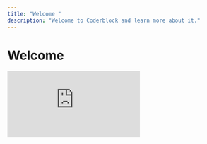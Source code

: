 ```yaml
---
title: "Welcome "
description: "Welcome to Coderblock and learn more about it."
---
```


# Welcome

<iframe src="https://www.youtube.com/embed/lzgqyC0dtP0" title="YouTube video player" frameborder="0" className="w-full aspect-video rounded-xl" allow="accelerometer; autoplay; clipboard-write; encrypted-media; gyroscope; picture-in-picture; web-share" allowfullscreen />

## **What is Coderblock?**

Coderblock is a **next-generation vibe coding platform** that lets you build full-stack web apps in minutes, starting from just a single sentence. Whether you’re turning an idea into a working prototype or launching your first MVP, Coderblock handles the heavy lifting: generating the UI, backend logic, and data models automatically. Focus on your vision, not the syntax.

### **Who is it for?**

Coderblock is designed for:

- **Makers** who want to experiment quickly.
- **Founders and early-stage teams** looking to validate ideas without months of coding.
- **Dreamers and innovators** who want to see their concepts come alive in real time.

If you’ve ever wished you could turn a concept into a web app in minutes, Coderblock is for you.

### **Why Coderblock is unique**

What sets Coderblock apart from other vibe coding platforms:

1. **AI-powered templates**: pre-built smart skeletons adapt to your idea, reduce bugs, optimize your prompts, and save AI credits.
2. **Full-stack automation**: generate UI, logic, and data models simultaneously.
3. **Fast iteration**: edit, refine, and deploy instantly without rewriting code.
4. **Efficiency**: build more, spend less. Coderblock’s templates minimize token consumption while maximizing output quality.

With Coderblock, you don’t just code: you **bring your ideas to life**.